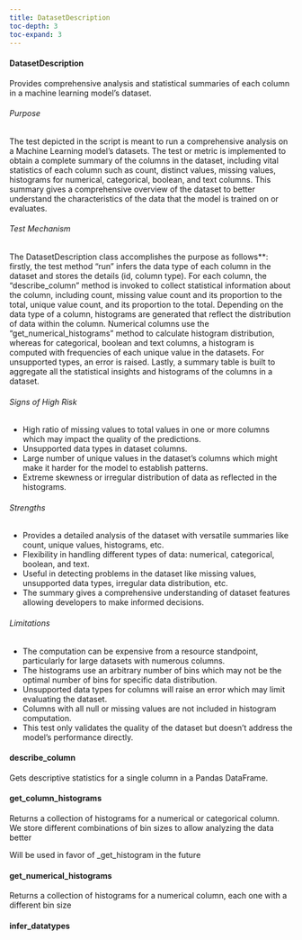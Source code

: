 ```yaml
---
title: DatasetDescription
toc-depth: 3
toc-expand: 3
---
```







  
#### DatasetDescription

Provides comprehensive analysis and statistical summaries of each column in a machine learning model's dataset.

###### Purpose

The test depicted in the script is meant to run a comprehensive analysis on a Machine Learning model's datasets.
The test or metric is implemented to obtain a complete summary of the columns in the dataset, including vital
statistics of each column such as count, distinct values, missing values, histograms for numerical, categorical,
boolean, and text columns. This summary gives a comprehensive overview of the dataset to better understand the
characteristics of the data that the model is trained on or evaluates.

###### Test Mechanism

The DatasetDescription class accomplishes the purpose as follows**: firstly, the test method "run" infers the data
type of each column in the dataset and stores the details (id, column type). For each column, the
"describe_column" method is invoked to collect statistical information about the column, including count,
missing value count and its proportion to the total, unique value count, and its proportion to the total. Depending
on the data type of a column, histograms are generated that reflect the distribution of data within the column.
Numerical columns use the "get_numerical_histograms" method to calculate histogram distribution, whereas for
categorical, boolean and text columns, a histogram is computed with frequencies of each unique value in the
datasets. For unsupported types, an error is raised. Lastly, a summary table is built to aggregate all the
statistical insights and histograms of the columns in a dataset.

###### Signs of High Risk

- High ratio of missing values to total values in one or more columns which may impact the quality of the
predictions.
- Unsupported data types in dataset columns.
- Large number of unique values in the dataset's columns which might make it harder for the model to establish
patterns.
- Extreme skewness or irregular distribution of data as reflected in the histograms.

###### Strengths

- Provides a detailed analysis of the dataset with versatile summaries like count, unique values, histograms, etc.
- Flexibility in handling different types of data: numerical, categorical, boolean, and text.
- Useful in detecting problems in the dataset like missing values, unsupported data types, irregular data
distribution, etc.
- The summary gives a comprehensive understanding of dataset features allowing developers to make informed
decisions.

###### Limitations

- The computation can be expensive from a resource standpoint, particularly for large datasets with numerous columns.
- The histograms use an arbitrary number of bins which may not be the optimal number of bins for specific data
distribution.
- Unsupported data types for columns will raise an error which may limit evaluating the dataset.
- Columns with all null or missing values are not included in histogram computation.
- This test only validates the quality of the dataset but doesn't address the model's performance directly.




 
#### describe_column

Gets descriptive statistics for a single column in a Pandas DataFrame.




 
#### get_column_histograms

Returns a collection of histograms for a numerical or categorical column.
We store different combinations of bin sizes to allow analyzing the data better

Will be used in favor of _get_histogram in the future




 
#### get_numerical_histograms

Returns a collection of histograms for a numerical column, each one
with a different bin size




 
#### infer_datatypes

 